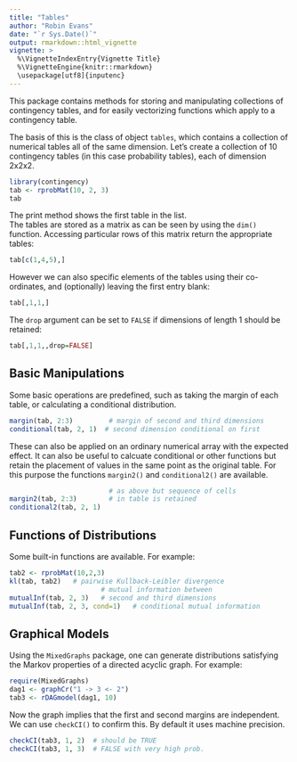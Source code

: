 ```yaml
---
title: "Tables"
author: "Robin Evans"
date: "`r Sys.Date()`"
output: rmarkdown::html_vignette
vignette: >
  %\VignetteIndexEntry{Vignette Title}
  %\VignetteEngine{knitr::rmarkdown}
  \usepackage[utf8]{inputenc}
---
```


This package contains methods for storing and manipulating collections of contingency 
tables, and for easily vectorizing functions which apply to a contingency table.  

The basis of this is the class of object `tables`, which contains a collection of 
numerical tables all of the same dimension.  Let's create a collection of 10 
contingency tables (in this case probability tables), each of dimension 2x2x2.
```r
library(contingency)
tab <- rprobMat(10, 2, 3)
tab
```
The print method shows the first table in the list.  
The tables are stored as a matrix as can be seen by using the `dim()` function.  Accessing
particular rows of this matrix return the appropriate tables:
```r
tab[c(1,4,5),]
```
However we can also specific elements of the tables using their co-ordinates, and 
(optionally) leaving the first entry blank:
```r
tab[,1,1,]
```
The `drop` argument can be set to `FALSE` if dimensions
of length 1 should be retained:
```r
tab[,1,1,,drop=FALSE]
```

## Basic Manipulations

Some basic operations are predefined, such as taking the margin of each table, or 
calculating a conditional distribution.
```r
margin(tab, 2:3)         # margin of second and third dimensions
conditional(tab, 2, 1)  # second dimension conditional on first
```
These can also be applied on an ordinary numerical array 
with the expected effect.
It can also be useful to calcuate conditional or 
other functions but retain the placement of values 
in the same point as the original table.  For this 
purpose the functions `margin2()` and `conditional2()` are
available.
```r
                         # as above but sequence of cells
margin2(tab, 2:3)        # in table is retained
conditional2(tab, 2, 1)  
```

## Functions of Distributions

Some built-in functions are available.  For example:
```r
tab2 <- rprobMat(10,2,3)
kl(tab, tab2)   # pairwise Kullback-Leibler divergence
                       # mutual information between
mutualInf(tab, 2, 3)   # second and third dimensions
mutualInf(tab, 2, 3, cond=1)   # conditional mutual information
```

## Graphical Models

Using the `MixedGraphs` package, one can generate 
distributions satisfying the Markov properties of
a directed acyclic graph.  For example:
```r
require(MixedGraphs)
dag1 <- graphCr("1 -> 3 <- 2")
tab3 <- rDAGmodel(dag1, 10)
```
Now the graph implies that the first
and second margins are independent.  We can use 
`checkCI()` to confirm this.  By default it uses
machine precision.
```r
checkCI(tab3, 1, 2)  # should be TRUE
checkCI(tab3, 1, 3)  # FALSE with very high prob.
```


